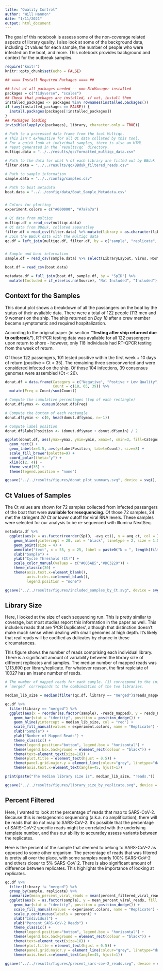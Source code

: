 ```yaml
---
title: "Quality Control"
author: "Will Hannon"
date: "1/11/2021"
output: html_document
---
```


The goal of this notebook is assess some of the non-coverage related aspects of library quality. I also look at some of the background data, including Ct values for each sample, the number of people who were infected on the boat, and more. This notebook provides background and context for the outbreak samples.

```r
require("knitr")
knitr::opts_chunk$set(echo = FALSE)
```

```r

## ==== Install Required Packages ==== ##

## List of all packages needed -- non-BioManager installed
packages = c("tidyverse", "scales")
## Check that packages are installed, if not, install them
installed_packages <- packages %in% rownames(installed.packages())
if (any(installed_packages == FALSE)) {
  install.packages(packages[!installed_packages])
}
## Packages loading
invisible(lapply(c(packages), library, character.only = TRUE))

```

```r

# Path to a processed data frame from the tool Multiqc.
# This isn't exhaustive for all QC data collated by this tool. 
# For a quick look at individual samples, there is also an HTML
# repot generated in the `results/qc` directory.
multiqc.data = "../../results/qc/formatted_multiqc_data.csv"

# Path to the data for what % of each library are filted out by BBduk
filter.data = "../../results/qc/BBduk_filtered_reads.csv"

# Path to sample information
sample.data = "../../config/samples.csv"

# Path to boat metadata
boat.data = "../../config/data/Boat_Sample_Metadata.csv"


# Colors for plotting
experiment.colors = c("#000000", "#7a7a7a")
```

```r

# QC data from multiqc
multiqc.df = read_csv(multiqc.data)
# QC data from BBduk, collated separatley
filter.df = read_csv(filter.data) %>% mutate(library = as.character(library))
# Join the BBduk data with the multiqc data
qc.df = left_join(multiqc.df, filter.df, by = c("sample", "replicate", "library"))


# Sample and boat information
sample.df = read_csv(sample.data) %>% select(LibraryLayout, Virus, Host, Source, SpID ="spID") %>% distinct()

boat.df = read_csv(boat.data) 

metadata.df = full_join(boat.df, sample.df, by = "SpID") %>% 
  mutate(Included = if_else(is.na(Source), "Not Included", "Included"))

```

## Context for the Samples

This donut plot shows a breakdown of all the passangers on the boat by the status of their avaliable data. There were a total of 122 people (113 men and 9 women) on the ship. The ship returned on *Day 18* after a crew member became symptomatic and required hospitalization. 

According to the original paper (in section **"Testing after ship returned due to outbreak."**), RT-PCR testing data was avaliable for all 122 passengers upon 
return to shore - however, only 118 individuals had RT-QPCR testing from the week of return. 

Of those 122 passengers, 101 tested positive within the first week + 10 days of return (positive = Ct < 35). The remaining three seroconverted and were considered infected on the ship. Of those 104 infections, 39 consensus genomes were assembled (Ct < 26). 

```r

donut.df = data.frame(Category = c("Negative", "Postive + Low Quality", "Positve + Deep-Sequenced"),
                      Count = c(18, 65, 39)) %>% 
  mutate(Freq = Count/sum(Count))

# Compute the cumulative percentages (top of each rectangle)
donut.df$ymax <- cumsum(donut.df$Freq)

# Compute the bottom of each rectangle
donut.df$ymin <- c(0, head(donut.df$ymax, n=-1))

# Compute label position
donut.df$labelPosition <- (donut.df$ymax + donut.df$ymin) / 2

ggplot(donut.df, aes(ymax=ymax, ymin=ymin, xmax=4, xmin=3, fill=Category)) +
  geom_rect() +
  geom_label(x=3.5, aes(y=labelPosition, label=Count), size=8) +
  scale_fill_brewer(palette=9) +
  coord_polar(theta="y") +
  xlim(c(2, 4)) +
  theme_void(35) +
  theme(legend.position = "none")

ggsave("../../results/figures/donut_plot_summary.svg", device = svg(), width = 5, height = 5)

```

## Ct Values of Samples

The Ct values are shown for 72 samples collected from infected passangers of the boat that were **avaliable for resequencing**. Of those 72 samples, 24 met the stringent *20 Ct or lower* cutoff for viral RNA levels. These samples were selected for our analysis to be re-sequenced with Illumina NextSeq.

```r

metadata.df %>% 
  ggplot(aes(x = as.factor(reorder(SpID, -avg_ct)), y = avg_ct, col = Included)) + 
    geom_hline(yintercept = 20, col = "black", linetype = 2, size = 1.5) + 
    geom_point(size = 4) +
    annotate("text", x = 55, y = 25, label = paste0("N = ", length(filter(metadata.df, avg_ct <= 20)$SpID)), size = 11) + 
    xlab("Sample") + 
    ylab("Cycle Threshold (Ct)") + 
    scale_color_manual(values = c("#005AB5","#DC3220")) + 
    theme_classic(30) +
    theme(axis.text.x=element_blank(), 
          axis.ticks.x=element_blank(),
          legend.position = "none") 

ggsave("../../results/figures/included_samples_by_Ct.svg", device = svg(), width = 11, height = 5)

```

## Library Size

Here, I looked at the size of each sequencing run. This is pretty similar to coverage, but most studies report this information in the paper as well. This includels reads that are 'PCR Duplicates', although that distinction doesn't make much sense when dealing with small genomes at high depth. It's likely that real reads will be codified as dulicates by chance in these circumstances. 

This figure shows the number of reads comprising each individual library. There is a significant amount of variability between the library size of different replicates and samples. The median number of mapped reads was 1,113,690 per library/replicate. For whatever reason, the first replciate of 10027 has an insane number of reads. 

```r

# The number of mapped reads for each sample. (1) correspond to the initial sequencing. (2) corresponds to the supplementary sequencing.
# `merged` corresponds to the combindation of the two libraries. 

median_lib_size = median(filter(qc.df, library == "merged")$reads_mapped)

qc.df %>% 
  filter(library == "merged") %>% 
  ggplot(aes(x = reorder(as.factor(sample), -reads_mapped), y = reads_mapped, fill = as.factor(replicate))) +
    geom_bar(stat = "identity", position = position_dodge()) + 
    geom_hline(yintercept = median_lib_size, col = "red") + 
    scale_fill_manual(values = experiment.colors, name = "Replicate") +
    xlab("Sample") +
    ylab("Number of Mapped Reads") +
    theme_classic() +
    theme(legend.position="bottom", legend.box = "horizontal") +
    theme(legend.box.background = element_rect(colour = "black")) +
    theme(text=element_text(size=18)) +
    theme(plot.title = element_text(hjust = 0.5)) +
    theme(panel.grid.major.y = element_line(colour="grey", linetype="dashed")) +
    theme(axis.text.x=element_text(angle=45, hjust=1))

print(paste("The median library size is", median_lib_size, "reads."))

ggsave("../../results/figures/library_size_by_replicate.svg", device = svg(), width = 11, height = 5)

```

## Percent Filtered

Here, I wanted to look at the percentage of reads that map to SARS-CoV-2. Because this is metagenomic sequencing (a.k.a. no amplification), there will be reads that do not map to SARS-CoV-2. It's possible that the percentage of SARS-CoV-2 specific reads might be correlated with the underlying template number, and thus our ability to accuratley assess variants between the replicates. 

Here is the percent of the sample that deemed to belong to SARS-CoV-2 as opposed to some other organism. The percentage of reads that was filtered is pretty all over the place, with some samples nearly 100% SARS-CoV-2 and others closer to 5% SARS-CoV-2. There is also significant amount of difference between replicates. This highlights the importance of looking at replicates. 

```r

qc.df %>%
  filter(library != "merged") %>% 
  group_by(sample, replicate) %>% 
  summarize(mean_percent_viral_reads = mean(percent_filtered_viral_reads)) %>% 
  ggplot(aes(x = as.factor(sample), y = mean_percent_viral_reads, fill = as.factor(replicate))) +
    geom_bar(stat = "identity", position = position_dodge()) + 
    scale_fill_manual(values = experiment.colors, name = "Replicate") +
    scale_y_continuous(labels = percent) + 
    xlab("Individual") +
    ylab("Percent SARS-CoV-2 Reads") +
    theme_classic() +
    theme(legend.position="bottom", legend.box = "horizontal") +
    theme(legend.box.background = element_rect(colour = "black")) +
    theme(text=element_text(size=18)) +
    theme(plot.title = element_text(hjust = 0.5)) +
    theme(panel.grid.major.y = element_line(colour="grey", linetype="dashed")) +
    theme(axis.text.x=element_text(angle=45, hjust=1))

ggsave("../../results/figures/precent_sars-cov-2_reads.svg", device = svg(), width = 11, height = 5)

```

